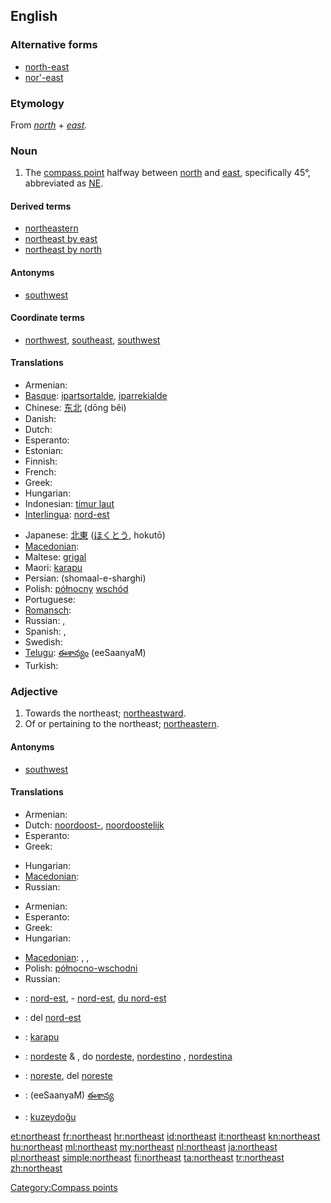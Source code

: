 {{wikipedia|dab=northeast}}
{{also|Northeast}}
==English==

===Alternative forms===
* [[north-east]]
* [[nor'-east]]

===Etymology===
From ''[[north]]'' + ''[[east]]''.

===Noun===
{{en-noun|-}}

# The [[compass point]] halfway between [[north]] and [[east]], specifically 45°, abbreviated as [[NE]].

====Derived terms====
* [[northeastern]]
* [[northeast by east]]
* [[northeast by north]]

====Antonyms====
* [[southwest]]

====Coordinate terms====
* {{sense|compass point}} [[northwest]], [[southeast]], [[southwest]]

====Translations====
{{trans-top|compass point}}
* Armenian: {{t|hy|հյուսիս-արևելք|tr=hyusis-arevelk’|sc=Armn}}
* [[Basque]]: [[ipartsortalde]], [[iparrekialde]]
* Chinese: [[东北]] (dōng běi)
* Danish: {{t|da|nordøst}}
* Dutch: {{t-|nl|noordoosten|n}}
* Esperanto: {{t-|eo|nordoriento|xs=Esperanto}}
* Estonian: {{t-|et|kirre}}
* Finnish: {{t+|fi|koillinen}}
* French: {{t+|fr|nord-est|m}}
* Greek: {{t+|el|βορειοανατολικά|tr=voreioanatoliká}}
* Hungarian: {{t+|hu|északkelet}}
* Indonesian: [[timur laut]]
* [[Interlingua]]: [[nord-est]]
{{trans-mid}}
* Japanese: [[北東]] ([[ほくとう]], hokutō)
* [[Macedonian]]: {{t-|mk|североисток|m|tr=severoístok}}
* Maltese: [[grigal]]
* Maori: [[karapu]]
* Persian: {{fa-Arab|[[شمال شرقی]]}} (shomaal-e-sharghi)
* Polish: [[północny]] [[wschód]] {{m}}
* Portuguese: {{t+|pt|nordeste|m}}
* [[Romansch]]: {{t|rm|nordost}}
* Russian: {{t+|ru|северо-восток|m|tr=s'év'ero-vostók}}, {{t+|ru|норд-ост|m|tr=nord-ost}}
* Spanish: {{t-|es|nordeste}}, {{t-|es|noreste|m}}
* Swedish: {{t|sv|nordost}}
* [[Telugu]]: [[ఈశాన్యం]] (eeSaanyaM)
* Turkish: {{t+|tr|kuzeydoğu}}
{{trans-bottom}}

===Adjective===
{{en-adj|-}}

# Towards the northeast; [[northeastward]].
# Of or pertaining to the northeast; [[northeastern]].

====Antonyms====
* [[southwest]]

====Translations====
{{trans-top|northeastward}}
* Armenian: {{t|hy|հյուսիսարևելյան|tr=hyusisarevelyan|sc=Armn}}
* Dutch: [[noordoost-]], [[noordoostelijk]]
* Esperanto: {{t-|eo|nordorienta|xs=Esperanto}}
* Greek: {{t|el|βορειοανατολικός|m|tr=voreioanatolikós}}
{{trans-mid}}
* Hungarian: {{t-|hu|északkeleti}}
* [[Macedonian]]: {{t-|mk|североисточно|tr=severoístočno}}
* Russian: {{t|ru|северо-восточный|tr=s'év'ero-vostóčnyj}}
{{trans-bottom}}

{{trans-top|northeastern}}
* Armenian: {{t|hy|հյուսիսարևելյան|tr=hyusisarevelyan|sc=Armn}}
* Esperanto: {{t-|eo|nordorienta|xs=Esperanto}}
* Greek: {{t|el|βορειοανατολικός|m|tr=voreioanatolikós}}
* Hungarian: {{t-|hu|északkeleti}}
{{trans-mid}}
* [[Macedonian]]: {{t|mk|североисточен|m|tr=severoístočen}},  {{t|mk|североисточна|f|tr=severoístočna}},  {{t-|mk|североисточно|n|tr=severoístočno}}
* Polish: [[północno-wschodni]] {{m}}
* Russian: {{t|ru|северо-восточный|tr=s'év'ero-vostóčnyj}}
{{trans-bottom}}

{{checktrans-top}}
* {{ttbc|fr}}: [[nord-est]], - [[nord-est]], [[du nord-est]]
* {{ttbc|Interlingua}}: del [[nord-est]]
* {{ttbc|Maori}}: [[karapu]]
{{trans-mid}}
* {{ttbc|pt}}: [[nordeste]] {{m}} & {{f}},  do [[nordeste]], [[nordestino]] {{m}},  [[nordestina]] {{f}}
* {{ttbc|es}}: [[noreste]],  del [[noreste]]
* {{ttbc|Telugu}}: (eeSaanyaM) [[ఈశాన్య]]
* {{ttbc|Turkish}}: [[kuzeydoğu]]
{{trans-bottom}}

[[Category:Compass points]]

[[et:northeast]]
[[fr:northeast]]
[[hr:northeast]]
[[id:northeast]]
[[it:northeast]]
[[kn:northeast]]
[[hu:northeast]]
[[ml:northeast]]
[[my:northeast]]
[[nl:northeast]]
[[ja:northeast]]
[[pl:northeast]]
[[simple:northeast]]
[[fi:northeast]]
[[ta:northeast]]
[[tr:northeast]]
[[zh:northeast]]